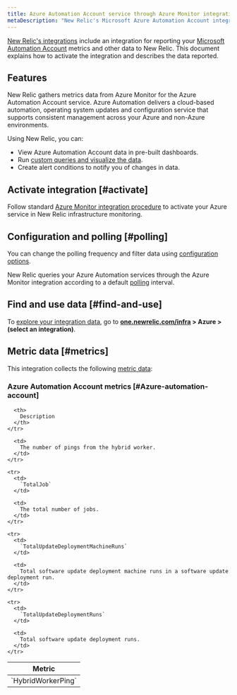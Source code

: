 ```yaml
---
title: Azure Automation Account service through Azure Monitor integration
metaDescription: "New Relic's Microsoft Azure Automation Account integration: what data it reports and how to enable it."
---
```


[New Relic's integrations](/docs/infrastructure/integrations-getting-started/getting-started/introduction-infrastructure-integrations) include an integration for reporting your [Microsoft Automation Account](https://learn.microsoft.com/en-us/azure/automation/) metrics and other data to New Relic. This document explains how to activate the integration and describes the data reported.

## Features

New Relic gathers metrics data from Azure Monitor for the Azure Automation Account service. Azure Automation delivers a cloud-based automation, operating system updates and configuration service that supports consistent management across your Azure and non-Azure environments.

Using New Relic, you can:

* View Azure Automation Account data in pre-built dashboards.
* Run [custom queries and visualize the data](/docs/infrastructure/integrations-getting-started/getting-started/use-integration-data-new-relic-insights).
* Create alert conditions to notify you of changes in data.

## Activate integration [#activate]

Follow standard [Azure Monitor integration procedure](/docs/infrastructure/microsoft-azure-integrations/azure-integrations-list/azure-monitor) to activate your Azure service in New Relic infrastructure monitoring.

## Configuration and polling [#polling]

You can change the polling frequency and filter data using [configuration options](/docs/infrastructure/microsoft-azure-integrations/azure-integrations-list/azure-monitor/#settings).

New Relic queries your Azure Automation services through the Azure Monitor integration according to a default [polling](/docs/infrastructure/microsoft-azure-integrations/azure-integrations-list/azure-monitor/#settings) interval.


## Find and use data [#find-and-use]

To [explore your integration data](/docs/infrastructure/integrations/find-use-infrastructure-integration-data), go to **[one.newrelic.com/infra](https://one.newrelic.com/infra) > Azure > (select an integration)**.

## Metric data [#metrics]

This integration collects the following [metric data](/docs/infrastructure/integrations-getting-started/getting-started/understand-integration-data-data-types#metric):

### Azure Automation Account metrics [#Azure-automation-account]

<table>
  <thead>
    <tr>
      <th style={{ width: "300px" }}>
        Metric
      </th>

      <th>
        Description
      </th>
    </tr>
  </thead>

  <tbody>
    <tr>
      <td>
        `HybridWorkerPing`
      </td>

      <td>
        The number of pings from the hybrid worker.
      </td>
    </tr>

    <tr>
      <td>
        `TotalJob`
      </td>

      <td>
        The total number of jobs.
      </td>
    </tr>

    <tr>
      <td>
        `TotalUpdateDeploymentMachineRuns`
      </td>

      <td>
        Total software update deployment machine runs in a software update deployment run.
      </td>
    </tr>

    <tr>
      <td>
        `TotalUpdateDeploymentRuns`
      </td>

      <td>
        Total software update deployment runs.
      </td>
    </tr>
  </tbody>
</table>
